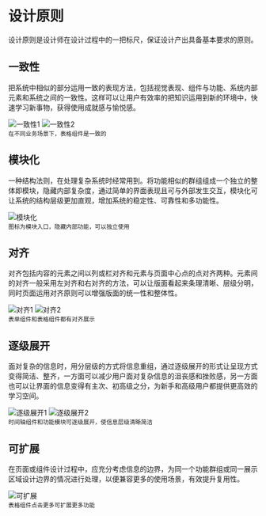 # 设计原则

设计原则是设计师在设计过程中的一把标尺，保证设计产出具备基本要求的原则。

## 一致性

把系统中相似的部分运用一致的表现方法，包括视觉表现、组件与功能、系统内部元素和系统之间的一致性。这样可以让用户有效率的把知识运用到新的环境中，快速学习新事物，获得使用成就感与愉悦感。

<div>
  <img src="<BASE_URL>/static/img/designs/principles-1-1.png" srcSet="<BASE_URL>/static/img/designs/principles-1-1@2x.png 2x" alt="一致性1" style={{ marginRight: '20px' }} />
  <img src="<BASE_URL>/static/img/designs/principles-1-2.png" srcSet="<BASE_URL>/static/img/designs/principles-1-2@2x.png 2x" alt="一致性2" />
</div>

<div style={{ marginTop: '4px' }}><small>在不同业务场景下，表格组件是一致的</small></div>

## 模块化

一种结构法则，在处理复杂系统时经常用到。将功能相似的群组组成一个独立的整体即模块，隐藏内部复杂度，通过简单的界面表现且可与外部发生交互，模块化可让系统的结构层级更加直观，增加系统的稳定性、可靠性和多功能性。

<div>
  <img src="<BASE_URL>/static/img/designs/principles-2.png" srcSet="<BASE_URL>/static/img/designs/principles-2@2x.png 2x" alt="模块化" />
</div>

<div style={{ marginTop: '4px' }}><small>图标为模块入口，隐藏内部功能，可以独立使用</small></div>

## 对齐

对齐包括内容的元素之间以列或栏对齐和元素与页面中心点的点对齐两种。元素间的对齐一般采用左对齐和右对齐的方法，可以让版面看起来条理清晰、层级分明，同时页面运用对齐原则可以增强版面的统一性和整体性。

<div>
  <img src="<BASE_URL>/static/img/designs/principles-3-1.png" srcSet="<BASE_URL>/static/img/designs/principles-3-1@2x.png 2x" alt="对齐1" style={{ marginRight: '20px' }} />
  <img src="<BASE_URL>/static/img/designs/principles-3-2.png" srcSet="<BASE_URL>/static/img/designs/principles-3-2@2x.png 2x" alt="对齐2" />
</div>

<div style={{ marginTop: '4px' }}><small>表单组件和表格组件都有对齐展示</small></div>

## 逐级展开

面对复杂的信息时，用分层级的方式将信息重组，通过逐级展开的形式让呈现方式变得简洁、整齐，一方面可以减少用户面对复杂信息的沮丧感和挫败感，另一方面也可以让界面的信息变得有主次、初高级之分，为新手和高级用户都提供更高效的学习空间。

<div>
  <img src="<BASE_URL>/static/img/designs/principles-4-1.png" srcSet="<BASE_URL>/static/img/designs/principles-4-1@2x.png 2x" alt="逐级展开1" style={{ marginRight: '20px' }} />
  <img src="<BASE_URL>/static/img/designs/principles-4-2.png" srcSet="<BASE_URL>/static/img/designs/principles-4-2@2x.png 2x" alt="逐级展开2" />
</div>

<div style={{ marginTop: '4px' }}><small>时间轴组件和功能模块可逐级展开，使信息层级清晰简洁</small></div>

## 可扩展

在页面或组件设计过程中，应充分考虑信息的边界，为同一个功能群组或同一展示区域设计边界的情况进行处理，以便兼容更多的使用场景，有效提升复用性。
<div>
  <img src="<BASE_URL>/static/img/designs/principles-5.png" srcSet="<BASE_URL>/static/img/designs/principles-5@2x.png 2x" alt="可扩展" />
</div>

<div style={{ marginTop: '4px' }}><small>表格组件点击更多可扩展更多功能</small></div>

